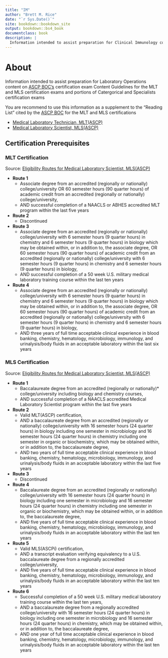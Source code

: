 ```yaml
---
title: "IM"
author: "Brett M. Rice"
date: "`r Sys.Date()`"
site: bookdown::bookdown_site
output: bookdown::bs4_book
documentclass: book
description: |
  Information intended to assist preparation for Clinical Immunology content on ASCP BOC's MLT and MLS certification exams
---
```


# **About** {-}

Information intended to assist preparation for Laboratory Operations content on <a href="https://www.ascp.org/content/board-of-certification/get-credentialed" target="_blank">ASCP BOC's</a> certification exam Content Guidelines for the MLT and MLS certification exams and portions of Catergorical and Specialists certification exams

You are recommend to use this information as a supplement to the "Reading List" cited  by the <a href="https://www.ascp.org/content/board-of-certification/get-credentialed" target="_blank">ASCP BOC</a> for the MLT and MLS certifications

* <a href="https://www.ascp.org/content/board-of-certification/get-credentialed#us-certifications" target="_blank">Medical Laboratory Technician, MLT(ASCP)</a>
* <a href="https://www.ascp.org/content/board-of-certification/get-credentialed#us-certifications" target="_blank">Medical Laboratory Scientist, MLS(ASCP)</a>

## **Certification Prerequisites** {-}

### MLT Certification {-}

Source: <a href="https://www.ascp.org/content/board-of-certification/get-credentialed#" target="_blank">Eligibility Routes for Medical Laboratory Scientist, MLS(ASCP)</a>

*   **Route 1**
    *   Associate degree from an accredited (regionally or nationally) college/university OR 60 semester hours (90 quarter hours) of academic credit from an accredited (regionally or nationally) college/university,
    *   AND successful completion of a NAACLS or ABHES accredited MLT program within the last five years
*   **Route 2**
    *   Discontinued
*   **Route 3**
    *   Associate degree from an accredited (regionally or nationally) college/university with 6 semester hours (9 quarter hours) in chemistry and 6 semester hours (9 quarter hours) in biology which may be obtained within, or in addition to, the associate degree, OR 60 semester hours (90 quarter hours) of academic credit from an accredited (regionally or nationally) college/university with 6 semester hours (9 quarter hours) in chemistry and 6 semester hours (9 quarter hours) in biology,
    *   AND successful completion of a 50 week U.S. military medical laboratory training course within the last ten years
*   **Route 4**
    *   Associate degree from an accredited (regionally or nationally) college/university with 6 semester hours (9 quarter hours) in chemistry and 6 semester hours (9 quarter hours) in biology which may be obtained within, or in addition to, the associate degree, OR 60 semester hours (90 quarter hours) of academic credit from an accredited (regionally or nationally) college/university with 6 semester hours (9 quarter hours) in chemistry and 6 semester hours (9 quarter hours) in biology,
    *   AND three years of full time acceptable clinical experience in blood banking, chemistry, hematology, microbiology, immunology, and urinalysis/body fluids in an acceptable laboratory within the last six years

### MLS Certification {-}

Source: <a href="https://www.ascp.org/content/board-of-certification/get-credentialed#" target="_blank">Eligibility Routes for Medical Laboratory Scientist, MLS(ASCP)</a>

*   **Route 1**
    *   Baccalaureate degree from an accredited (regionally or nationally)* college/university including biology and chemistry courses,
    *   AND successful completion of a NAACLS accredited Medical Laboratory Scientist program within the last five years
*   **Route 2**
    *   Valid MLT(ASCP) certification,
    *   AND a baccalaureate degree from an accredited (regionally or nationally) college/university with 16 semester hours (24 quarter hours) in biology including one semester in microbiology and 16 semester hours (24 quarter hours) in chemistry including one semester in organic or biochemistry, which may be obtained within, or in addition to, the baccalaureate degree,
    *   AND two years of full time acceptable clinical experience in blood banking, chemistry, hematology, microbiology, immunology, and urinalysis/body fluids in an acceptable laboratory within the last five years
*   **Route 3**
    *   Discontinued
*   **Route 4**
    *   Baccalaureate degree from an accredited (regionally or nationally) college/university with 16 semester hours (24 quarter hours) in biology including one semester in microbiology and 16 semester hours (24 quarter hours) in chemistry including one semester in organic or biochemistry, which may be obtained within, or in addition to, the baccalaureate degree, 
    *   AND five years of full time acceptable clinical experience in blood banking, chemistry, hematology, microbiology, immunology, and urinalysis/body fluids in an acceptable laboratory within the last ten years
*   **Route 5**
    *   Valid MLS(ASCPi) certification,
    *   AND a transcript evaluation verifying equivalency to a U.S. baccalaureate degree from a regionally accredited college/university,
    *   AND five years of full time acceptable clinical experience in blood banking, chemistry, hematology, microbiology, immunology, and urinalysis/body fluids in an acceptable laboratory within the last ten years
*   **Route 6**
    *   Successful completion of a 50 week U.S. military medical laboratory training course within the last ten years,
    *   AND a baccalaureate degree from a regionally accredited college/university with 16 semester hours (24 quarter hours) in biology including one semester in microbiology and 16 semester hours (24 quarter hours) in chemistry, which may be obtained within, or in addition to, the baccalaureate degree,
    *   AND one year of full time acceptable clinical experience in blood banking, chemistry, hematology, microbiology, immunology, and urinalysis/body fluids in an acceptable laboratory within the last ten years
